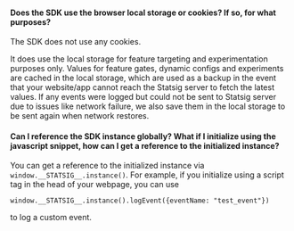 #### Does the SDK use the browser local storage or cookies? If so, for what purposes?

The SDK does not use any cookies.

It does use the local storage for feature targeting and experimentation purposes only. Values for feature gates, dynamic configs and experiments are cached in the local storage, which are used as a backup in the event that your website/app cannot reach the Statsig server to fetch the latest values. If any events were logged but could not be sent to Statsig server due to issues like network failure, we also save them in the local storage to be sent again when network restores.


#### Can I reference the SDK instance globally?  What if I initialize using the javascript snippet, how can I get a reference to the initialized instance?

You can get a reference to the initialized instance via `window.__STATSIG__.instance()`.  For example, if you initialize using a script tag in the head of your webpage, you can use

```
window.__STATSIG__.instance().logEvent({eventName: "test_event"})
```

to log a custom event.
